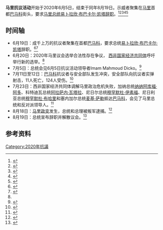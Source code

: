 '''马里抗议活动'''开始于2020年6月5日，结束于同年8月19日。示威者聚集在[[马里|马里]]首都[[巴馬科|巴马科]]街头，要求[[马里总统|马里总统]][[易卜拉欣·布巴卡爾·凱塔|易卜拉欣·布巴卡尔·凯塔]][[辭職|辞职]]。<ref>{{Cite news|author=Maclean|first=Ruth|date=2020-07-16|title=Anger at Mali’s President Rises After Security Forces Kill Protesters|work=The New York Times|url=https://www.nytimes.com/2020/07/16/world/africa/mali-protesters-killed-keita.html|accessdate=2020-07-17|issn=0362-4331|archive-date=2020-07-28|archive-url=https://web.archive.org/web/20200728065921/https://www.nytimes.com/2020/07/16/world/africa/mali-protesters-killed-keita.html|dead-url=no}}</ref><ref>{{Cite news|date=2020-07-17|title=Mali PM apologises for security force 'excesses' during protests|work=Reuters|url=https://www.reuters.com/article/us-mali-politics-idUSKCN24I1P0|accessdate=2020-07-17|archive-date=2020-07-19|archive-url=https://web.archive.org/web/20200719225849/https://www.reuters.com/article/us-mali-politics-idUSKCN24I1P0|dead-url=no}}</ref><ref>{{Cite web|title=Mali opposition leaders freed after days of anti-gov't protests|url=https://www.aljazeera.com/news/2020/07/mali-opposition-leaders-freed-days-anti-gov-protests-200714065503441.html|accessdate=2020-07-17|work=www.aljazeera.com|archive-date=2020-08-10|archive-url=https://web.archive.org/web/20200810030618/https://www.aljazeera.com/news/2020/07/mali-opposition-leaders-freed-days-anti-gov-protests-200714065503441.html|dead-url=no}}</ref><ref>{{Cite web|title=Calls for calm as Mali gov't criticised for response to protests|url=https://www.aljazeera.com/news/2020/07/calls-calm-mali-gov-criticised-response-protests-200713092657817.html|accessdate=2020-07-17|work=www.aljazeera.com|archive-date=2020-08-10|archive-url=https://web.archive.org/web/20200810030620/https://www.aljazeera.com/news/2020/07/calls-calm-mali-gov-criticised-response-protests-200713092657817.html|dead-url=no}}</ref><ref>{{Cite news|date=2020-07-12|title=Mali president dissolves top court amid unrest|work=BBC News|url=https://www.bbc.com/news/world-africa-53378433|accessdate=2020-07-17|archive-date=2020-07-31|archive-url=https://web.archive.org/web/20200731211418/https://www.bbc.com/news/world-africa-53378433|dead-url=no}}</ref>

== 时间轴 ==
* 6月19日：成千上万的抗议者聚集在首都[[巴馬科|巴马科]]，要求总统[[易卜拉欣·布巴卡爾·凱塔|易卜拉欣·布巴卡尔·凯塔]]辞职。<ref name="ReutersJune20">{{Cite news|publisher=[[Reuters|Reuters]]|title=West African bloc urges Mali to re-run disputed elections amid mass protests|date=June 20, 2020|url=https://af.reuters.com/article/topNews/idAFKBN23R0I9-OZATP|first=Tiemoko|author=Diallo|first2=Edward|author2=McAllister|editor-first=Christina|editor-last=Fincher|accessdate=2020-08-19|archive-date=2020-06-24|archive-url=https://web.archive.org/web/20200624180605/https://af.reuters.com/article/topNews/idAFKBN23R0I9-OZATP|dead-url=no}}</ref><ref>{{Cite web|title=马里爆发大规模抗议 联合国秘书长呼吁开展包容性对话|url=https://news.un.org/zh/story/2020/06/1060342|accessdate=2020-08-19|date=2020-06-20|work=联合国新闻|language=zh-hans|archive-date=2020-10-17|archive-url=https://web.archive.org/web/20201017092937/https://news.un.org/zh/story/2020/06/1060342|dead-url=no}}</ref>
* 6月20日：2020年马里议会选举合法性存在争议， [[西非国家经济共同体|西非国家经济共同体]]呼吁举行新的选举。<ref name="ReutersJune20" />
* 7月5日：总统会见6月5日抗议活动领导者Imam Mahmoud Dicko。<ref>{{Cite news|title=Mali: President Keita meets protest leader Mahmoud Dicko|publisher=[[Al_Jazeera_English|Al Jazeera English]]|url=https://www.aljazeera.com/news/2020/07/mali-president-keita-meets-protest-leader-mahmoud-dicko-200705160853110.html|quote=A video posted on the presidency's Twitter account showed the meeting between President Ibrahim Boubacar Keita and Mahmoud Dicko, an imam and leading figure of the so-called June 5 movement, in the capital, Bamako, on Saturday.|accessdate=2020-08-19|archive-date=2020-07-22|archive-url=https://web.archive.org/web/20200722113216/https://www.aljazeera.com/news/2020/07/mali-president-keita-meets-protest-leader-mahmoud-dicko-200705160853110.html|dead-url=no}}</ref>
* 7月11日至12日：[[巴馬科|巴马科]]抗议者与安全部队发生冲突，安全部队向抗议者实弹射击，11人死亡，124人受伤。<ref>{{Cite news|url=https://www.aljazeera.com/news/2020/07/calls-calm-mali-gov-criticised-response-protests-200713092657817.html|title=Calls for calm as Mali gov't criticised for response to protests|date=July 13, 2020|publisher=[[Al_Jazeera_English|Al Jazeera English]]|quote=Bloody protests broke out in the capital, Bamako, on Friday and Saturday, with reports saying security forces fired live rounds during clashes with demonstrators, some of whom had occupied state buildings. [...] A senior official at an emergency department of a major hospital in Bamako was quoted by AFP news agency as saying 11 people died and 124 were injured since Friday.|accessdate=2020-08-19|archive-date=2020-08-10|archive-url=https://web.archive.org/web/20200810030620/https://www.aljazeera.com/news/2020/07/calls-calm-mali-gov-criticised-response-protests-200713092657817.html|dead-url=no}}</ref>
* 7月23日：西非国家经济共同体调解马里政治危机失败，加纳总统[[納納·阿庫福-阿多|纳纳阿库福·阿多]]、科特迪瓦总统[[阿拉萨内·瓦塔拉|阿拉萨内·瓦塔拉]]、尼日尔总统[[穆罕默杜·伊素福|穆罕默杜·伊素福]]、尼日利亚总统[[穆罕默杜·布哈里|穆罕默杜·布哈里]]和塞内加尔总统[[麦基·萨勒|麦基·萨勒]]抵达[[巴馬科|巴马科]]，会见了马里总统和反对派领导人。<ref name="Aljazeera">{{Cite news|author=Mbah|first=Fidelis|title=West African leaders on high-stakes mission to end Mali standoff|url=https://www.aljazeera.com/news/2020/07/west-african-leaders-high-stakes-mission-mali-standoff-200723061153036.html|accessdate=2020-07-27|archive-date=2020-07-28|archive-url=https://web.archive.org/web/20200728170104/https://www.aljazeera.com/news/2020/07/west-african-leaders-high-stakes-mission-mali-standoff-200723061153036.html|dead-url=no}}</ref>
* 8月18日：[[2020年马里政变|马里政变]]发生，总统和总理被叛军逮捕。<ref>{{Cite web|title=Soldiers seize Mali President Ibrahim Boubacar Keïta|url=https://www.bbc.co.uk/news/world-africa-53825673|accessdate=2020-08-19|archive-date=2020-08-19|archive-url=https://web.archive.org/web/20200819181943/https://www.bbc.co.uk/news/world-africa-53825673|dead-url=no}}</ref>
* 8月19日：总统宣布辞职并解散议会。<ref>{{Cite web |url=https://apnews.com/54737684e3e2a84f9b44656de7343e56 |title=Mali’s president announces resignation after soldiers mutiny |accessdate=2020-08-19 |archive-date=2020-08-18 |archive-url=https://web.archive.org/web/20200818190257/https://apnews.com/54737684e3e2a84f9b44656de7343e56 |dead-url=no }}</ref>

== 参考资料 ==
<references />
{{馬利主題}}
[[Category:2020年抗議|Category:2020年抗議]]